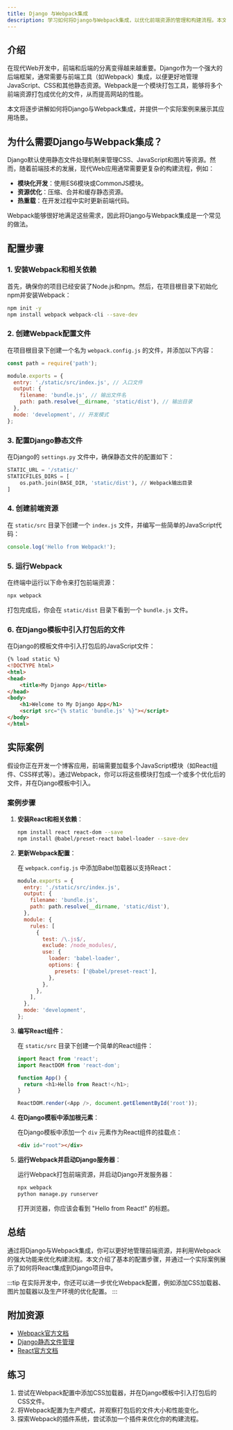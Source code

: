 ```yaml
---
title: Django 与Webpack集成
description: 学习如何将Django与Webpack集成，以优化前端资源的管理和构建流程。本文适合初学者，涵盖基本概念、配置步骤和实际案例。
---
```


## 介绍

在现代Web开发中，前端和后端的分离变得越来越重要。Django作为一个强大的后端框架，通常需要与前端工具（如Webpack）集成，以便更好地管理JavaScript、CSS和其他静态资源。Webpack是一个模块打包工具，能够将多个前端资源打包成优化的文件，从而提高网站的性能。

本文将逐步讲解如何将Django与Webpack集成，并提供一个实际案例来展示其应用场景。

## 为什么需要Django与Webpack集成？

Django默认使用静态文件处理机制来管理CSS、JavaScript和图片等资源。然而，随着前端技术的发展，现代Web应用通常需要更复杂的构建流程，例如：

- **模块化开发**：使用ES6模块或CommonJS模块。
- **资源优化**：压缩、合并和缓存静态资源。
- **热重载**：在开发过程中实时更新前端代码。

Webpack能够很好地满足这些需求，因此将Django与Webpack集成是一个常见的做法。

## 配置步骤

### 1. 安装Webpack和相关依赖

首先，确保你的项目已经安装了Node.js和npm。然后，在项目根目录下初始化npm并安装Webpack：

```bash
npm init -y
npm install webpack webpack-cli --save-dev
```

### 2. 创建Webpack配置文件

在项目根目录下创建一个名为 `webpack.config.js` 的文件，并添加以下内容：

```javascript
const path = require('path');

module.exports = {
  entry: './static/src/index.js', // 入口文件
  output: {
    filename: 'bundle.js', // 输出文件名
    path: path.resolve(__dirname, 'static/dist'), // 输出目录
  },
  mode: 'development', // 开发模式
};
```

### 3. 配置Django静态文件

在Django的 `settings.py` 文件中，确保静态文件的配置如下：

```python
STATIC_URL = '/static/'
STATICFILES_DIRS = [
    os.path.join(BASE_DIR, 'static/dist'), // Webpack输出目录
]
```

### 4. 创建前端资源

在 `static/src` 目录下创建一个 `index.js` 文件，并编写一些简单的JavaScript代码：

```javascript
console.log('Hello from Webpack!');
```

### 5. 运行Webpack

在终端中运行以下命令来打包前端资源：

```bash
npx webpack
```

打包完成后，你会在 `static/dist` 目录下看到一个 `bundle.js` 文件。

### 6. 在Django模板中引入打包后的文件

在Django的模板文件中引入打包后的JavaScript文件：

```html
{% load static %}
<!DOCTYPE html>
<html>
<head>
    <title>My Django App</title>
</head>
<body>
    <h1>Welcome to My Django App</h1>
    <script src="{% static 'bundle.js' %}"></script>
</body>
</html>
```

## 实际案例

假设你正在开发一个博客应用，前端需要加载多个JavaScript模块（如React组件、CSS样式等）。通过Webpack，你可以将这些模块打包成一个或多个优化后的文件，并在Django模板中引入。

### 案例步骤

1. **安装React和相关依赖**：

   ```bash
   npm install react react-dom --save
   npm install @babel/preset-react babel-loader --save-dev
   ```

2. **更新Webpack配置**：

   在 `webpack.config.js` 中添加Babel加载器以支持React：

   ```javascript
   module.exports = {
     entry: './static/src/index.js',
     output: {
       filename: 'bundle.js',
       path: path.resolve(__dirname, 'static/dist'),
     },
     module: {
       rules: [
         {
           test: /\.js$/,
           exclude: /node_modules/,
           use: {
             loader: 'babel-loader',
             options: {
               presets: ['@babel/preset-react'],
             },
           },
         },
       ],
     },
     mode: 'development',
   };
   ```

3. **编写React组件**：

   在 `static/src` 目录下创建一个简单的React组件：

   ```javascript
   import React from 'react';
   import ReactDOM from 'react-dom';

   function App() {
     return <h1>Hello from React!</h1>;
   }

   ReactDOM.render(<App />, document.getElementById('root'));
   ```

4. **在Django模板中添加根元素**：

   在Django模板中添加一个 `div` 元素作为React组件的挂载点：

   ```html
   <div id="root"></div>
   ```

5. **运行Webpack并启动Django服务器**：

   运行Webpack打包前端资源，并启动Django开发服务器：

   ```bash
   npx webpack
   python manage.py runserver
   ```

   打开浏览器，你应该会看到 "Hello from React!" 的标题。

## 总结

通过将Django与Webpack集成，你可以更好地管理前端资源，并利用Webpack的强大功能来优化构建流程。本文介绍了基本的配置步骤，并通过一个实际案例展示了如何将React集成到Django项目中。

:::tip
在实际开发中，你还可以进一步优化Webpack配置，例如添加CSS加载器、图片加载器以及生产环境的优化配置。
:::

## 附加资源

- [Webpack官方文档](https://webpack.js.org/concepts/)
- [Django静态文件管理](https://docs.djangoproject.com/en/4.2/howto/static-files/)
- [React官方文档](https://reactjs.org/docs/getting-started.html)

## 练习

1. 尝试在Webpack配置中添加CSS加载器，并在Django模板中引入打包后的CSS文件。
2. 将Webpack配置为生产模式，并观察打包后的文件大小和性能变化。
3. 探索Webpack的插件系统，尝试添加一个插件来优化你的构建流程。
